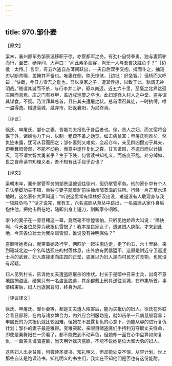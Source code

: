 ```yaml
---
---
---
```

title: 970.邹仆妻
---



【原文】

梁末，襄州都军务邹景温移职于徐，亦管都军之务。有劲仆自恃拳勇，独与妻策驴而行，至芒、砀泽间，大声曰：“闻此素多豪客，岂无一人与吾曹决胜负乎？”［边批：太恃。］言毕，有五六盗自丛薄间跃出，一夫自后双手交抱，搏而仆之，抽短刃以断其喉，盖掩其不备也。唯妻在侧，殊无惶骇，［边批：好急智。］但矫而大呼曰：“快哉，今日方雪吾之耻也。吾以良家之子，遭其俘掠，以致于此，孰谓无神明哉。”贼谓其诚而不杀，与行李并二驴，驱以南迈，近五六十里，至亳之北界达孤庄南而息焉。庄之门有器甲，盖近戍巡警之卒也。此妇遂径入村人之中堂，盗亦谓其谋食，不疑。乃泣拜其总首，且告其夫遭屠之状。总首潜召其徒，一时执缚，唯一盗得逸。械送亳城，咸弃市，妇返襄阳，为尼终焉。

〖评议〗

徐氏、申屠氏、邹仆之妻，皆能为夫报仇于身后者也。徐，贵人之妇，而又宿将合谋于外，诸婢协力于内，以制一粗疏不备之妫览，如击病鼠耳；申屠氏则难矣，然仇迹未露，犹可从容而图之；邹仆妻则又难矣，变起仓卒，亲见群凶攒刃于其夫，即秦舞阳旁观，不能不动色，而意中遂作复仇之算，甘言诳贼，不逾日而以计擒灭，可不谓大智大勇者乎？生于下贱，何曾读书知礼义，而临变不乱，处分绰如，世之自命读书知理义者，吾不知有此手段乎否也？

【译文】

梁朝末年，襄州掌管军务的邹景温被调往徐州，但仍掌管军务。他的家仆中有个人自认拳脚功夫不错，单独与妻子骑着驴前往徐州邹景温的住所。行经一片芒草水泽地时，这名家仆大声叫道：“听说这里常有绿林好汉出没，难道没有人敢现身与我一较胜负吗？”话才说完，就有五，六名盗匪从草丛中跳出，一名盗匪从家仆身后抱住他，把他击倒在地，随即出身上短刀，割断家仆咽喉。

家仆的妻子在一旁目睹这一幕，竟然毫不惊惶害怕，只听见她娇声大叫说：“痛快啊，今天各位总算为我报仇雪恨了！我本是良家女子，遭这贼人绑架，才来到此地，今天各位壮士为我杀贼雪恨，谁说没有神明保佑？”

盗匪听她表白，就带着她及行李，两匹驴一起往南边走，走了约五、六十里路，来到亳城北边一个名叫达孤庄的村落休息，庄外放有武器盔甲，这原是附近守卫巡逻士兵的武器。妇人直接走向庄园的正堂，盗匪以为妇人是向村民乞讨食物，也就没有起疑。

妇人见到村长，告诉他丈夫遭盗匪屠杀的惨状。村长于是暗中召来士兵，出奇不意地围捕盗匪，结果只有一名盗匪脱逃，其余都戴上刑具送往亳城，在市集斩首。事情结束后，妇人也返回襄阳，终身为尼。

〖评议译文〗

徐氏、申屠氏、邹仆妻等，都是丈夫遭人陷害后，能为夫报仇的妇人。徐氏在外联合昔日部将，在内与诸女婢合力，内外应合制服妫览，就如击杀一只病鼠般容易；申屠氏的为夫报仇就比较困难，但她在不显露复仇的心意下，仍能从容的进行复仇计划；邹仆的妻子最是难得。变难突起，亲眼目睹盗匪们手持利刃夺取丈夫性命，即使是秦舞阳在一旁看了，都不能做到不动声色，但她却一面在心中盘算如何复仇，一面美言诳骗盗匪，当天用计擒灭盗匪，不能不说她是位大智大勇的妇人。

这些妇人出身贫贱，何尝读圣贤书，知礼明义，但却能处变不惊，从容计划。世上那些自认是饱读诗书，知礼明义的书生们，我实在不知他们是否也有这份能耐。
